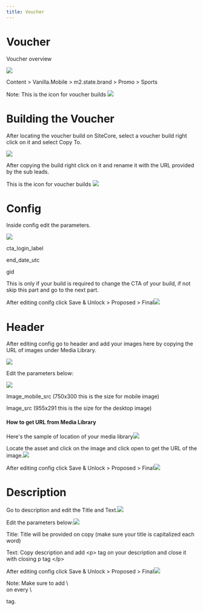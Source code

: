 ```yaml
---
title: Voucher
---
```


# Voucher

Voucher overview

![](https://res.cloudinary.com/dlfu36fiw/image/upload/v1712303927/builds/voucher/Voucher_i24hzp.jpg)

<Admonition type="note" title="SiteCore Path">
  Content > Vanilla.Mobile > m2.state.brand > Promo > Sports

  Note: This is the icon for voucher builds <img src="https://res.cloudinary.com/dlfu36fiw/image/upload/v1712304296/builds/voucher/icon_xgza6r.jpg" className="inline m-0" />
</Admonition>

# Building the Voucher

After locating the voucher build on SiteCore, select a voucher build right click on it and select Copy To.

![](https://res.cloudinary.com/dlfu36fiw/image/upload/v1712820594/builds/voucher/Copy_bpgcit.jpg)

<Admonition type="note" title="Note" />

After copying the build right click on it and rename it with the URL provided by the sub leads.

<Admonition type="note" title="Note">
  This is the icon for voucher builds

  <img src="https://res.cloudinary.com/dlfu36fiw/image/upload/v1712304296/builds/voucher/icon_xgza6r.jpg" className="inline m-0" />
</Admonition>

# Config

Inside config edit the parameters.

![](https://res.cloudinary.com/dlfu36fiw/image/upload/v1712821262/builds/voucher/config_pzrvii.jpg)

cta\_login\_label

end\_date\_utc

gid

<Admonition type="note" title="Note">
  This is only if your build is required to change the CTA of your build, if not skip this part and go to the next part.
</Admonition>

After editing conifg click Save & Unlock > Proposed > Final![](https://res.cloudinary.com/dlfu36fiw/image/upload/v1712821485/builds/voucher/Save_qukzsd.jpg)

# Header

After editing config go to header and add your images here by copying the URL of images under Media Library.

![](https://res.cloudinary.com/dlfu36fiw/image/upload/v1712821631/builds/voucher/header_sar1sx.jpg)

Edit the parameters below:

![](https://res.cloudinary.com/dlfu36fiw/image/upload/v1712822163/builds/voucher/Header_parameter_joae76.jpg)

Image\_mobile\_src (750x300 this is the size for mobile image)

Image\_src (955x291 this is the size for the desktop image)

#### How to get URL from Media Library

Here's the sample of location of your media library![](https://res.cloudinary.com/dlfu36fiw/image/upload/v1712821812/builds/voucher/Media_Library_glefjt.jpg)

Locate the asset and click on the image and click open to get the URL of the image.![](https://res.cloudinary.com/dlfu36fiw/image/upload/v1712821815/builds/voucher/Sample_image_ehr6bz.jpg)

After editing config click Save & Unlock > Proposed > Final![](https://res.cloudinary.com/dlfu36fiw/image/upload/v1712821485/builds/voucher/Save_qukzsd.jpg)

# Description

Go to description and edit the Title and Text.![](https://res.cloudinary.com/dlfu36fiw/image/upload/v1712822344/builds/voucher/Description_i041l9.jpg)

Edit the parameters below:![](https://res.cloudinary.com/dlfu36fiw/image/upload/v1712822440/builds/voucher/Des_para_pks6fl.jpg)

Title: Title will be provided on copy (make sure your title is capitalized each word)

Text: Copy description and add \<p> tag on your description and close it with closing p tag \</p>

After editing config click Save & Unlock > Proposed > Final![](https://res.cloudinary.com/dlfu36fiw/image/upload/v1712821485/builds/voucher/Save_qukzsd.jpg)

<Admonition type="note" title="Note">
  Note: Make sure to add \<br> on every \<p> tag.
</Admonition>
